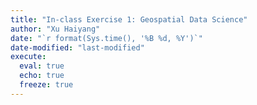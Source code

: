 ```yaml
---
title: "In-class Exercise 1: Geospatial Data Science"
author: "Xu Haiyang"
date: "`r format(Sys.time(), '%B %d, %Y')`" 
date-modified: "last-modified"
execute: 
  eval: true
  echo: true
  freeze: true
---
```

